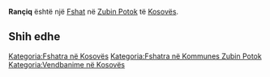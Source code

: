 {{Fshat në Kosovës
 | Emri                = Rançiq
| sqi_N_name = Rançiq
| sqi_N_FULL_NAME_RO = Rançiq
| sqi_N_FULL_NAME_ND_RO = Ranciq
| sqi_N_SORT_NAME_RG = RANCIQ
| sqi_N_FULL_NAME_RG = Rançiq
| sqi_N_FULL_NAME_ND_RG = Ranciq
| srp_N_name = Rančiće
| srp_N_FULL_NAME_RO = Rančiće
| srp_N_FULL_NAME_ND_RO = Rancice
| srp_N_SORT_NAME_RG = RANCICE
| srp_N_FULL_NAME_RG = Rančiće
| srp_N_FULL_NAME_ND_RG = Rancice
| srp_NS_name = Ранчиће
| srp_NS_FULL_NAME_RO = Ранчиће
| srp_NS_FULL_NAME_ND_RO = Ранчиће
| srp_NS_SORT_NAME_RG = РАНЧИЋЕ
| srp_NS_FULL_NAME_RG = Ранчиће
| srp_NS_FULL_NAME_ND_RG = Ранчиће
| srp_V_name = Raičiće
| srp_V_FULL_NAME_RO = Raičiće
| srp_V_FULL_NAME_ND_RO = Raicice
| srp_V_SORT_NAME_RG = RAICICE
| srp_V_FULL_NAME_RG = Raičiće
| srp_V_FULL_NAME_ND_RG = Raicice
| srp_VS_name = Раичиће
| srp_VS_FULL_NAME_RO = Раичиће
| srp_VS_FULL_NAME_ND_RO = Раичиће
| srp_VS_SORT_NAME_RG = РАИЧИЋЕ
| srp_VS_FULL_NAME_RG = Раичиће
| srp_VS_FULL_NAME_ND_RG = Раичиће

 | Emri (Rasa dhanore) = 
 | Figura              = 
 | Shteti              = Kosovo
 | Komuna              = Zubin Potok
 | Kodi postar         = 
 | Sipërfaqja          = 

 | Popullsia           = 

 | Regj. i popullsisë  = 
 | Dend. e popullsisë  = 
 | Faqja zyrtare       = 
 <!--- Koordinatat ----> 
 | Gjerësia            = 42.9925
 | Gjatësia            = 20.656944
 | Lartësia            = 
}}
'''Rançiq''' është një [[Fshat]] në [[Zubin Potok]] të [[Kosovës]].

<!-- == Gjeografia == -->
<!-- == Historia == -->
<!-- == Demografia == -->
== Shih edhe ==
{{Komuna Zubin Potok}}
{{Kosovo-Administrata-Cung}}

[[Kategoria:Fshatra në Kosovës]]
[[Kategoria:Fshatra në Kommunes Zubin Potok]]
[[Kategoria:Vendbanime në Kosovës]]